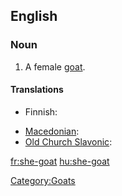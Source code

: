 ==English==

===Noun===
{{en-noun}}

# A female [[goat]].

====Translations====
{{trans-top|female goat}}
* Finnish: {{t+|fi|kuttu}}
{{trans-mid}}
* [[Macedonian]]: {{t|mk|коза|f|tr=koza|sc=Cyrl}}
* [[Old Church Slavonic]]: {{tø|cu|коза|f|tr=koza|sc=Cyrl|xs=Old Church Slavonic}}
{{trans-bottom}}

[[Category:Goats]]

[[fr:she-goat]]
[[hu:she-goat]]